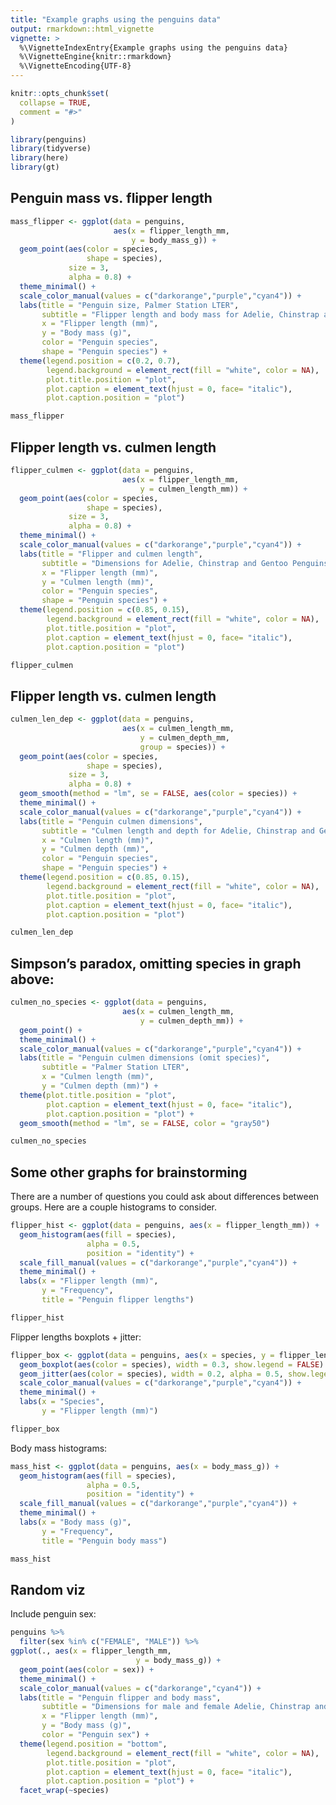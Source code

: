 ```yaml
---
title: "Example graphs using the penguins data"
output: rmarkdown::html_vignette
vignette: >
  %\VignetteIndexEntry{Example graphs using the penguins data}
  %\VignetteEngine{knitr::rmarkdown}
  %\VignetteEncoding{UTF-8}
---
```


```r
knitr::opts_chunk$set(
  collapse = TRUE,
  comment = "#>"
)
```


```r
library(penguins)
library(tidyverse)
library(here)
library(gt)
```

## Penguin mass vs. flipper length

```r
mass_flipper <- ggplot(data = penguins, 
                       aes(x = flipper_length_mm,
                           y = body_mass_g)) +
  geom_point(aes(color = species, 
                 shape = species),
             size = 3,
             alpha = 0.8) +
  theme_minimal() +
  scale_color_manual(values = c("darkorange","purple","cyan4")) +
  labs(title = "Penguin size, Palmer Station LTER",
       subtitle = "Flipper length and body mass for Adelie, Chinstrap and Gentoo Penguins",
       x = "Flipper length (mm)",
       y = "Body mass (g)",
       color = "Penguin species",
       shape = "Penguin species") +
  theme(legend.position = c(0.2, 0.7),
        legend.background = element_rect(fill = "white", color = NA),
        plot.title.position = "plot",
        plot.caption = element_text(hjust = 0, face= "italic"),
        plot.caption.position = "plot")

mass_flipper
```

## Flipper length vs. culmen length

```r
flipper_culmen <- ggplot(data = penguins,
                         aes(x = flipper_length_mm,
                             y = culmen_length_mm)) +
  geom_point(aes(color = species, 
                 shape = species),
             size = 3,
             alpha = 0.8) +
  theme_minimal() +
  scale_color_manual(values = c("darkorange","purple","cyan4")) +
  labs(title = "Flipper and culmen length",
       subtitle = "Dimensions for Adelie, Chinstrap and Gentoo Penguins at Palmer Station LTER",
       x = "Flipper length (mm)",
       y = "Culmen length (mm)",
       color = "Penguin species",
       shape = "Penguin species") +
  theme(legend.position = c(0.85, 0.15),
        legend.background = element_rect(fill = "white", color = NA),
        plot.title.position = "plot",
        plot.caption = element_text(hjust = 0, face= "italic"),
        plot.caption.position = "plot")

flipper_culmen
```

## Flipper length vs. culmen length

```r
culmen_len_dep <- ggplot(data = penguins,
                         aes(x = culmen_length_mm,
                             y = culmen_depth_mm,
                             group = species)) +
  geom_point(aes(color = species, 
                 shape = species),
             size = 3,
             alpha = 0.8) +
  geom_smooth(method = "lm", se = FALSE, aes(color = species)) +
  theme_minimal() +
  scale_color_manual(values = c("darkorange","purple","cyan4")) +
  labs(title = "Penguin culmen dimensions",
       subtitle = "Culmen length and depth for Adelie, Chinstrap and Gentoo Penguins at Palmer Station LTER",
       x = "Culmen length (mm)",
       y = "Culmen depth (mm)",
       color = "Penguin species",
       shape = "Penguin species") +
  theme(legend.position = c(0.85, 0.15),
        legend.background = element_rect(fill = "white", color = NA),
        plot.title.position = "plot",
        plot.caption = element_text(hjust = 0, face= "italic"),
        plot.caption.position = "plot")

culmen_len_dep
```

## Simpson's paradox, omitting species in graph above:  

```r
culmen_no_species <- ggplot(data = penguins,
                         aes(x = culmen_length_mm,
                             y = culmen_depth_mm)) +
  geom_point() +
  theme_minimal() +
  scale_color_manual(values = c("darkorange","purple","cyan4")) +
  labs(title = "Penguin culmen dimensions (omit species)",
       subtitle = "Palmer Station LTER",
       x = "Culmen length (mm)",
       y = "Culmen depth (mm)") +
  theme(plot.title.position = "plot",
        plot.caption = element_text(hjust = 0, face= "italic"),
        plot.caption.position = "plot") +
  geom_smooth(method = "lm", se = FALSE, color = "gray50")

culmen_no_species
```

## Some other graphs for brainstorming

There are a number of questions you could ask about differences between groups. Here are a couple histograms to consider.

```r

flipper_hist <- ggplot(data = penguins, aes(x = flipper_length_mm)) +
  geom_histogram(aes(fill = species), 
                 alpha = 0.5, 
                 position = "identity") +
  scale_fill_manual(values = c("darkorange","purple","cyan4")) +
  theme_minimal() +
  labs(x = "Flipper length (mm)",
       y = "Frequency",
       title = "Penguin flipper lengths")

flipper_hist
```

Flipper lengths boxplots + jitter: 

```r
flipper_box <- ggplot(data = penguins, aes(x = species, y = flipper_length_mm)) +
  geom_boxplot(aes(color = species), width = 0.3, show.legend = FALSE) +
  geom_jitter(aes(color = species), width = 0.2, alpha = 0.5, show.legend = FALSE) +
  scale_color_manual(values = c("darkorange","purple","cyan4")) +
  theme_minimal() +
  labs(x = "Species",
       y = "Flipper length (mm)")

flipper_box
```

Body mass histograms: 

```r

mass_hist <- ggplot(data = penguins, aes(x = body_mass_g)) +
  geom_histogram(aes(fill = species), 
                 alpha = 0.5, 
                 position = "identity") +
  scale_fill_manual(values = c("darkorange","purple","cyan4")) +
  theme_minimal() +
  labs(x = "Body mass (g)",
       y = "Frequency",
       title = "Penguin body mass")

mass_hist
```

## Random viz

Include penguin sex: 
```r

penguins %>% 
  filter(sex %in% c("FEMALE", "MALE")) %>% 
ggplot(., aes(x = flipper_length_mm,
                            y = body_mass_g)) +
  geom_point(aes(color = sex)) +
  theme_minimal() +
  scale_color_manual(values = c("darkorange","cyan4")) +
  labs(title = "Penguin flipper and body mass",
       subtitle = "Dimensions for male and female Adelie, Chinstrap and Gentoo Penguins at Palmer Station LTER",
       x = "Flipper length (mm)",
       y = "Body mass (g)",
       color = "Penguin sex") +
  theme(legend.position = "bottom",
        legend.background = element_rect(fill = "white", color = NA),
        plot.title.position = "plot",
        plot.caption = element_text(hjust = 0, face= "italic"),
        plot.caption.position = "plot") +
  facet_wrap(~species)
```



